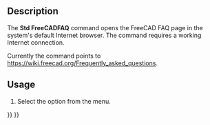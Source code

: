 <languages/>
<translate>

<!--T:8-->
{{Docnav
|[[Std_FreeCADForum|FreeCADForum]]
|[[Std_ReportBug|ReportBug]]
|[[Std_Help_Menu|Std Help Menu]]
|IconL=Std_FreeCADForum.svg
|IconR=Std_ReportBug.svg
|IconC=Freecad.svg
}}

<!--T:1-->
{{GuiCommand
|Name=Std FreeCADFAQ
|MenuLocation=Help → FreeCAD FAQ
|Workbenches=All
|SeeAlso=[[Std_FreeCADWebsite|Std FreeCADWebsite]], [[Std_FreeCADUserHub|Std FreeCADUserHub]], [[Std_FreeCADPowerUserHub|Std FreeCADPowerUserHub]], [[Std_FreeCADForum|Std FreeCADForum]]
}}

==Description== <!--T:2-->

<!--T:3-->
The '''Std FreeCADFAQ''' command opens the FreeCAD FAQ page in the system's default Internet browser. The command requires a working Internet connection.

<!--T:4-->
Currently the command points to [https://wiki.freecad.org/Frequently_asked_questions https://wiki.freecad.org/Frequently_asked_questions].

==Usage== <!--T:5-->

<!--T:6-->
# Select the {{MenuCommand|Help → [[Image:Std_FreeCADFAQ.svg|16px]] FreeCAD FAQ}} option from the menu.


<!--T:9-->
{{Docnav
|[[Std_FreeCADForum|FreeCADForum]]
|[[Std_ReportBug|ReportBug]]
|[[Std_Help_Menu|Std Help Menu]]
|IconL=Std_FreeCADForum.svg
|IconR=Std_ReportBug.svg
|IconC=Freecad.svg
}}

</translate>
{{Std_Base_navi{{#translation:}}}}
{{Userdocnavi{{#translation:}}}}